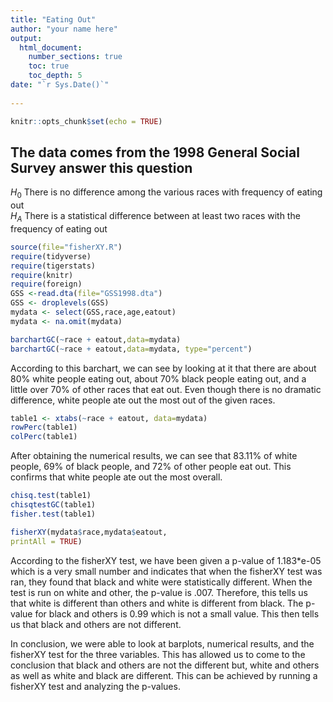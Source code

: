 ```yaml
---
title: "Eating Out"
author: "your name here"
output: 
  html_document:
    number_sections: true
    toc: true
    toc_depth: 5
date: "`r Sys.Date()`"    
    
---
```


```r
knitr::opts_chunk$set(echo = TRUE)
```

## The data comes from the 1998 General Social Survey answer this question

$H_0$ There is no difference among the various races with frequency of eating out  
$H_A$ There is a statistical difference between at least two races with the frequency of eating out  


```r
source(file="fisherXY.R")
require(tidyverse)
require(tigerstats)
require(knitr)
require(foreign)
GSS <-read.dta(file="GSS1998.dta")
GSS <- droplevels(GSS)
mydata <- select(GSS,race,age,eatout)
mydata <- na.omit(mydata)
```


```r
barchartGC(~race + eatout,data=mydata)
barchartGC(~race + eatout,data=mydata, type="percent")

```

According to this barchart, we can see by looking at it that there are about 80% white people eating out, about 70% black people eating out, and a little over 70% of other races that eat out. Even though there is no dramatic difference, white people ate out the most out of the given races.


```r
table1 <- xtabs(~race + eatout, data=mydata)
rowPerc(table1)
colPerc(table1)
```

After obtaining the numerical results, we can see that 83.11% of white people, 69% of black people, and 72% of other people eat out. This confirms that white people ate out the most overall.


```r
chisq.test(table1)
chisqtestGC(table1)
fisher.test(table1)
```

```r
fisherXY(mydata$race,mydata$eatout,
printAll = TRUE)
```

According to the fisherXY test, we have been given a p-value of 1.183*e-05 which is a very small number and indicates that when the fisherXY test was ran, they found that black and white were statistically different. When the test is run on white and other, the p-value is .007. Therefore, this tells us that white is different than others and white is different from black. The p-value for black and others is 0.99 which is not a small value. This then tells us that black and others are not different. 


In conclusion, we were able to look at barplots, numerical results, and the fisherXY test for the three variables. This has allowed us to come to the conclusion that black and others are not the different but, white and others as well as white and black are different. This can be achieved by running a fisherXY test and analyzing the p-values.

